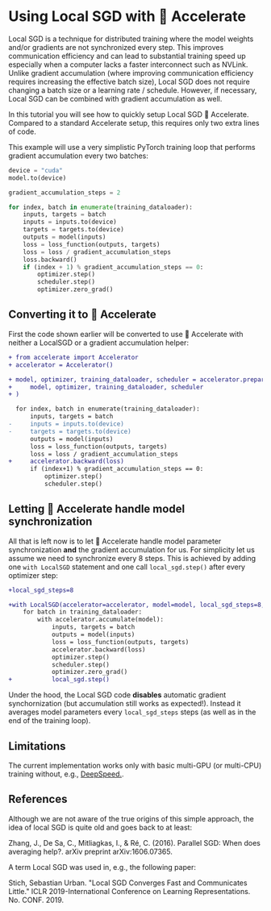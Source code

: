 <!--Copyright 2022 The HuggingFace Team. All rights reserved.

Licensed under the Apache License, Version 2.0 (the "License"); you may not use this file except in compliance with
the License. You may obtain a copy of the License at

http://www.apache.org/licenses/LICENSE-2.0

Unless required by applicable law or agreed to in writing, software distributed under the License is distributed on
an "AS IS" BASIS, WITHOUT WARRANTIES OR CONDITIONS OF ANY KIND, either express or implied. See the License for the
specific language governing permissions and limitations under the License.
-->

# Using Local SGD with 🤗 Accelerate

Local SGD is a technique for distributed training where the model weights and/or gradients are not synchronized every step. This improves communication efficiency and can lead to substantial training speed up especially when a computer lacks a faster interconnect such as NVLink. Unlike gradient accumulation (where improving communication efficiency requires increasing the effective batch size), Local SGD does not require changing a batch size or a learning rate / schedule. However, if necessary, Local SGD can be combined with gradient accumulation as well.

In this tutorial you will see how to quickly setup  Local SGD 🤗 Accelerate. Compared to a standard Accelerate setup, this requires only two extra lines of code.

This example will use a very simplistic PyTorch training loop that performs gradient accumulation every two batches:

```python
device = "cuda"
model.to(device)

gradient_accumulation_steps = 2

for index, batch in enumerate(training_dataloader):
    inputs, targets = batch
    inputs = inputs.to(device)
    targets = targets.to(device)
    outputs = model(inputs)
    loss = loss_function(outputs, targets)
    loss = loss / gradient_accumulation_steps
    loss.backward()
    if (index + 1) % gradient_accumulation_steps == 0:
        optimizer.step()
        scheduler.step()
        optimizer.zero_grad()
```

## Converting it to 🤗 Accelerate

First the code shown earlier will be converted to use 🤗 Accelerate  with neither a LocalSGD or a gradient accumulation helper:

```diff
+ from accelerate import Accelerator
+ accelerator = Accelerator()

+ model, optimizer, training_dataloader, scheduler = accelerator.prepare(
+     model, optimizer, training_dataloader, scheduler
+ )

  for index, batch in enumerate(training_dataloader):
      inputs, targets = batch
-     inputs = inputs.to(device)
-     targets = targets.to(device)
      outputs = model(inputs)
      loss = loss_function(outputs, targets)
      loss = loss / gradient_accumulation_steps
+     accelerator.backward(loss)
      if (index+1) % gradient_accumulation_steps == 0:
          optimizer.step()
          scheduler.step()
```

## Letting 🤗 Accelerate handle model synchronization 

All that is left now is to let 🤗 Accelerate handle model parameter synchronization **and** the gradient accumulation for us. For simplicity let us assume we need to synchronize every 8 steps. This is
achieved by adding one `with LocalSGD` statement and one call `local_sgd.step()` after every optimizer step:

```diff
+local_sgd_steps=8

+with LocalSGD(accelerator=accelerator, model=model, local_sgd_steps=8, enabled=True) as local_sgd:
    for batch in training_dataloader:
        with accelerator.accumulate(model):
            inputs, targets = batch
            outputs = model(inputs)
            loss = loss_function(outputs, targets)
            accelerator.backward(loss)
            optimizer.step()
            scheduler.step()
            optimizer.zero_grad()
+           local_sgd.step()
```

Under the hood, the Local SGD code **disables** automatic gradient synchornization (but accumulation still works as expected!). Instead it averages model parameters every `local_sgd_steps` steps (as well as in the end of the training loop).

## Limitations

The current implementation works only with basic multi-GPU (or multi-CPU) training without, e.g., [DeepSpeed.](https://github.com/microsoft/DeepSpeed).

## References

Although we are not aware of the true origins of this simple approach, the idea of local SGD is quite old and goes back to at least:

Zhang, J., De Sa, C., Mitliagkas, I., & Ré, C. (2016). 
Parallel SGD: When does averaging help?. arXiv preprint arXiv:1606.07365.

A term Local SGD was used in, e.g., the following paper:

Stich, Sebastian Urban. "Local SGD Converges Fast and Communicates Little." ICLR 2019-International Conference on Learning Representations. No. CONF. 2019.
